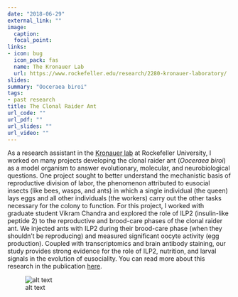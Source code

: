 ```yaml
---
date: "2018-06-29"
external_link: ""
image:
  caption: 
  focal_point:
links:
- icon: bug
  icon_pack: fas
  name: The Kronauer Lab
  url: https://www.rockefeller.edu/research/2280-kronauer-laboratory/
slides: 
summary: "Ooceraea biroi"
tags:
- past research
title: The Clonal Raider Ant
url_code: ""
url_pdf: ""
url_slides: ""
url_video: ""
---
```


As a research assistant in the [Kronauer lab](https://www.rockefeller.edu/research/2280-kronauer-laboratory/) at Rockefeller University, I worked on many projects developing the clonal raider ant (*Ooceraea biroi*) as a model organism to answer evolutionary, molecular, and neurobiological questions. One project sought to better understand the mechanistic basis of reproductive division of labor, the phenomenon attributed to eusocial insects (like bees, wasps, and ants) in which a single individual (the queen) lays eggs and all other individuals (the workers) carry out the other tasks necessary for the colony to function. For this project, I worked with graduate student Vikram Chandra and explored the role of ILP2 (insulin-like peptide 2) to the reproductive and brood-care phases of the clonal raider ant. We injected ants with ILP2 during their brood-care phase (when they shouldn't be reproducing) and measured significant oocyte activity (egg production). Coupled with transcriptomics and brain antibody staining, our study provides strong evidence for the role of ILP2, nutrition, and larval signals in the evolution of eusociality. You can read more about this research in the publication [here](https://science.sciencemag.org/content/361/6400/398.full). 

![alt text](img/ovaries.png)
